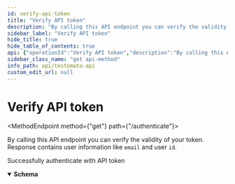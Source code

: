 ```yaml
---
id: verify-api-token
title: "Verify API token"
description: "By calling this API endpoint you can verify the validity of your token."
sidebar_label: "Verify API token"
hide_title: true
hide_table_of_contents: true
api: {"operationId":"Verify API token","description":"By calling this API endpoint you can verify the validity of your token.\nResponse contains user information like `email` and user `id`.\n","tags":["Authenticate"],"security":[{"ApiToken":[]}],"responses":{"200":{"description":"Successfully authenticate with API token","content":{"application/json":{"schema":{"properties":{"id":{"type":"integer","description":"User ID","example":1},"name":{"type":"string","description":"User name","example":"John Testomato"},"email":{"type":"string","description":"User email","example":"user@email.com"},"exp":{"type":"integer","description":"Expiration date","example":1825840726},"tid":{"type":"string","description":"Token identifier","example":"e2ew1g30xl"},"iat":{"type":"integer","example":1668074326,"description":"The \"iat\" (issued at) claim identifies the time at which the JWT was\nissued.  This claim can be used to determine the age of the JWT.\n"},"nbf":{"type":"string","example":1668074326,"description":"The \"nbf\" (not before) claim identifies the time before which the JWT\nMUST NOT be accepted for processing.\n"}}}}}}},"method":"get","path":"/authenticate","servers":[{"url":"https://testomato.com/api","description":"Testomato"}],"securitySchemes":{"ApiToken":{"description":"The Testomato API Token can be obtained from the [User Profile](https://www.testomato.com/user/profile) \nor directly through the API by a `POST` request send to `/api/authenticate` visit \n[Get API token](/api/get-api-token) for more information.\n\nTestomato API token use [JWT schema](https://jwt.io/).\n","type":"http","scheme":"bearer","bearerFormat":"JWT"}},"info":{"title":"Testomato API","description":"If you would like to participate in the future development of our\nroadmap, please don't be shy! We'd love to hear your suggestions:\nsupport@testomato.com\n","termsOfService":"https://www.testomato.com/terms-of-service","version":"1.0.0","contact":{"email":"support@testomato.com"}},"postman":{"name":"Verify API token","description":{"content":"By calling this API endpoint you can verify the validity of your token.\nResponse contains user information like `email` and user `id`.\n","type":"text/plain"},"url":{"path":["authenticate"],"host":["{{baseUrl}}"],"query":[],"variable":[]},"header":[{"key":"Accept","value":"application/json"}],"method":"GET","auth":{"type":"bearer","bearer":[{"type":"any","value":"<Bearer Token>","key":"token"}]}}}
sidebar_class_name: "get api-method"
info_path: api/testomato-api
custom_edit_url: null
---
```



<h1 className={"openapi__heading"}>Verify API token</h1>

<MethodEndpoint method={"get"} path={"/authenticate"}></MethodEndpoint>



By calling this API endpoint you can verify the validity of your token.
Response contains user information like `email` and user `id`.


<div><div><ApiTabs><TabItem label={"200"} value={"200"}><div>

Successfully authenticate with API token

</div><div><MimeTabs className={"openapi-tabs__mime"} schemaType={"response"}><TabItem label={"application/json"} value={"application/json"}><SchemaTabs className={"openapi-tabs__schema"}><TabItem label={"Schema"} value={"Schema"}><details style={{}} className={"openapi-markdown__details"} data-collapsed={false} open={true}><summary style={{"textAlign":"left"}}><strong>Schema</strong></summary><div style={{"textAlign":"left","marginLeft":"1rem"}}></div><ul style={{"marginLeft":"1rem"}}><SchemaItem collapsible={false} name={"id"} required={false} schemaName={"integer"} qualifierMessage={undefined} schema={{"type":"integer","description":"User ID","example":1}}></SchemaItem><SchemaItem collapsible={false} name={"name"} required={false} schemaName={"string"} qualifierMessage={undefined} schema={{"type":"string","description":"User name","example":"John Testomato"}}></SchemaItem><SchemaItem collapsible={false} name={"email"} required={false} schemaName={"string"} qualifierMessage={undefined} schema={{"type":"string","description":"User email","example":"user@email.com"}}></SchemaItem><SchemaItem collapsible={false} name={"exp"} required={false} schemaName={"integer"} qualifierMessage={undefined} schema={{"type":"integer","description":"Expiration date","example":1825840726}}></SchemaItem><SchemaItem collapsible={false} name={"tid"} required={false} schemaName={"string"} qualifierMessage={undefined} schema={{"type":"string","description":"Token identifier","example":"e2ew1g30xl"}}></SchemaItem><SchemaItem collapsible={false} name={"iat"} required={false} schemaName={"integer"} qualifierMessage={undefined} schema={{"type":"integer","example":1668074326,"description":"The \"iat\" (issued at) claim identifies the time at which the JWT was\nissued.  This claim can be used to determine the age of the JWT.\n"}}></SchemaItem><SchemaItem collapsible={false} name={"nbf"} required={false} schemaName={"string"} qualifierMessage={undefined} schema={{"type":"string","example":1668074326,"description":"The \"nbf\" (not before) claim identifies the time before which the JWT\nMUST NOT be accepted for processing.\n"}}></SchemaItem></ul></details></TabItem><TabItem label={"Example (from schema)"} value={"Example (from schema)"}><ResponseSamples responseExample={"{\n  \"id\": 1,\n  \"name\": \"John Testomato\",\n  \"email\": \"user@email.com\",\n  \"exp\": 1825840726,\n  \"tid\": \"e2ew1g30xl\",\n  \"iat\": 1668074326,\n  \"nbf\": 1668074326\n}"} language={"json"}></ResponseSamples></TabItem></SchemaTabs></TabItem></MimeTabs></div></TabItem></ApiTabs></div></div>
      